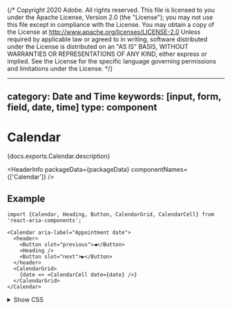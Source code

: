 {/* Copyright 2020 Adobe. All rights reserved.
This file is licensed to you under the Apache License, Version 2.0 (the "License");
you may not use this file except in compliance with the License. You may obtain a copy
of the License at http://www.apache.org/licenses/LICENSE-2.0
Unless required by applicable law or agreed to in writing, software distributed under
the License is distributed on an "AS IS" BASIS, WITHOUT WARRANTIES OR REPRESENTATIONS
OF ANY KIND, either express or implied. See the License for the specific language
governing permissions and limitations under the License. */}



---
category: Date and Time
keywords: [input, form, field, date, time]
type: component
---

# Calendar

<PageDescription>{docs.exports.Calendar.description}</PageDescription>

<HeaderInfo
  packageData={packageData}
  componentNames={['Calendar']} />

## Example

```tsx example
import {Calendar, Heading, Button, CalendarGrid, CalendarCell} from 'react-aria-components';

<Calendar aria-label="Appointment date">
  <header>
    <Button slot="previous">◀</Button>
    <Heading />
    <Button slot="next">▶</Button>
  </header>
  <CalendarGrid>
    {date => <CalendarCell date={date} />}
  </CalendarGrid>
</Calendar>
```

<details>
  <summary style={{fontWeight: 'bold'}}><ChevronRight size="S" /> Show CSS</summary>
```css hidden
/* We only import styles up to one page away, we don't follow those pages dependencies, so
* import everything and in the correct order of dependency so that layers don't overwrite each other. */
@import './Button.mdx';
```
```css
@layer calendar;
@layer calendar.layout, calendar.hcm;
@layer calendar.layout {
  .react-aria-Calendar {
    --highlight-background: slateblue;
    --highlight-foreground: white;
    --text-color: var(--spectrum-alias-text-color);
    --text-color-disabled: var(--spectrum-alias-text-color-disabled);
    --text-color-invalid: var(--spectrum-global-color-red-600);
    --pressed-color: var(--spectrum-global-color-gray-200);
    --unavailable-color: var(--spectrum-global-color-red-600);
    --invalid-color: var(--spectrum-global-color-static-red-600);

    width: fit-content;
    max-width: 100%;
    color: var(--text-color);

    & header {
      display: flex;
      align-items: center;
      margin: 0 4px .5rem 4px;

      .react-aria-Heading {
        flex: 1;
        margin: 0;
        text-align: center;
        font-size: 1.375rem;
      }
    }

    .react-aria-Button {
      width: 2rem;
      height: 2rem;
      padding: 0;
    }

    .react-aria-CalendarCell {
      width: 2rem;
      line-height: 2rem;
      text-align: center;
      border-radius: 6px;
      cursor: default;
      outline: none;
      border: 2px solid var(--spectrum-alias-background-color-default);
      margin: -1px;

      &[data-outside-month] {
        display: none;
      }

      &[data-pressed] {
        background: var(--pressed-color);
      }

      &[data-focus-visible] {
        box-shadow: 0 0 0 2px var(--highlight-background);
      }

      &[data-selected] {
        background: var(--highlight-background);
        color: var(--highlight-foreground);
      }

      &[data-disabled] {
        color: var(--text-color-disabled);
      }

      &[data-unavailable] {
        text-decoration: line-through;
        color: var(--unavailable-color);
      }

      &[data-invalid] {
        background: var(--invalid-color);
        color: var(--highlight-foreground);
      }
    }

    [slot=errorMessage] {
      font-size: 12px;
      color: var(--text-color-invalid);
    }
  }
}

@layer calendar.hcm {
  @media (forced-colors: active) {
    .react-aria-Calendar {
      forced-color-adjust: none;

      --highlight-background: Highlight;
      --highlight-foreground: HighlightText;
      --text-color: ButtonText;
      --text-color-disabled: GrayText;
      --text-color-invalid: LinkText;
      --unavailable-color: GrayText;
      --invalid-color: LinkText;
      --pressed-color: Canvas;
      --spectrum-alias-background-color-default: Canvas;
    }
  }
}
```

</details>

## Features

There is no standalone calendar element in HTML. `<input type="date">` is close, but this is very limited in functionality, lacking in internationalization capabilities, inconsistent between browsers, and difficult to style. `Calendar` helps achieve accessible and international calendar components that can be styled as needed.

* **Flexible** – Display one or more months at once, or a custom time range for use cases like a week view. Minimum and maximum values, unavailable dates, and non-contiguous selections are supported as well.
* **International** – Support for 13 calendar systems used around the world, including Gregorian, Buddhist, Islamic, Persian, and more. Locale-specific formatting, number systems, and right-to-left support are available as well.
* **Accessible** – Calendar cells can be navigated and selected using the keyboard, and localized screen reader messages are included to announce when the selection and visible date range change.
* **Customizable** – As with all of React Aria, the DOM structure and styling of all elements can be fully customized.

Read our [blog post](../blog/date-and-time-pickers-for-all.html) for more details about the internationalization, accessibility, and user experience features implemented by `Calendar`.

## Anatomy

<Anatomy
  role="img"
  aria-label="Anatomy diagram of a calendar component, which consists of a heading, grid of cells, previous, and next buttons." />

A calendar consists of a grouping element containing one or more date grids (e.g. months), and a previous and next button for navigating between date ranges. Each calendar grid consists of cells containing button elements that can be pressed and navigated to using the arrow keys to select a date.

`Calendar` also supports an optional error message element, which can be used to provide more context about any validation errors. This is linked with the calendar via the `aria-describedby` attribute.

```tsx
import {Calendar, Heading, Button, CalendarGrid, CalendarGridHeader, CalendarHeaderCell, CalendarGridBody, CalendarCell, Text} from 'react-aria-components';

<Calendar>
  <Button slot="previous" />
  <Heading />
  <Button slot="next" />
  <CalendarGrid>
    <CalendarGridHeader>
      {day => <CalendarHeaderCell />}
    </CalendarGridHeader>
    <CalendarGridBody>
      {date => <CalendarCell date={date} />}
    </CalendarGridBody>
  </CalendarGrid>
  <Text slot="errorMessage" />
</Calendar>
```

Note that much of this anatomy is shared with [range calendars](RangeCalendar.html). If you have both, the styling and internal components such as `CalendarCell` can be shared.

### Concepts

`Calendar` makes use of the following concepts:

<section className={styles.cardGroup} data-size="small">

<ExampleCard
  url="../internationalized/date/index.html"
  title="@internationalized/date"
  description="Represent and manipulate dates and times in a locale-aware manner.">
  <InternationalizedDate />
</ExampleCard>

</section>

### Composed components

A `Calendar` uses the following components, which may also be used standalone or reused in other components.

<section className={styles.cardGroup} data-size="small">

<ExampleCard
  url="Button.html"
  title="Button"
  description="A button allows a user to perform an action.">
  <Button />
</ExampleCard>

</section>

## Reusable wrappers

If you will use a Calendar in multiple places in your app, you can wrap all of the pieces into a reusable component. This way, the DOM structure, styling code, and other logic are defined in a single place and reused everywhere to ensure consistency.

This example also shows how to use the `errorMessage` slot to render help text in case of a validation error ([see below for details](#error-message)).

```tsx example export=true
import type {CalendarProps, DateValue} from 'react-aria-components';
import {Text} from 'react-aria-components';

interface MyCalendarProps<T extends DateValue> extends CalendarProps<T> {
  errorMessage?: string
}

function MyCalendar<T extends DateValue>({errorMessage, ...props}: MyCalendarProps<T>) {
  return (
    <Calendar {...props}>
      <header>
        <Button slot="previous">◀</Button>
        <Heading />
        <Button slot="next">▶</Button>
      </header>
      <CalendarGrid>
        {date => <CalendarCell date={date} />}
      </CalendarGrid>
      {errorMessage && <Text slot="errorMessage">{errorMessage}</Text>}
    </Calendar>
  );
}

<MyCalendar aria-label="Event date" />
```

## Value

A `Calendar` has no selection by default. An initial, uncontrolled value can be provided to the `Calendar` using the `defaultValue` prop. Alternatively, a controlled value can be provided using the `value` prop.

Date values are provided using objects in the [@internationalized/date](../internationalized/date/) package. This library handles correct international date manipulation across calendars, time zones, and other localization concerns.

`Calendar` supports values with both date and time components, but only allows users to modify the date. By default, `Calendar` will emit <TypeLink links={i18nDocs.links} type={i18nDocs.exports.CalendarDate} /> objects in the `onChange` event, but if a <TypeLink links={i18nDocs.links} type={i18nDocs.exports.CalendarDateTime} /> or <TypeLink links={i18nDocs.links} type={i18nDocs.exports.ZonedDateTime} /> object is passed as the `value` or `defaultValue`, values of that type will be emitted, changing only the date and preserving the time components.

```tsx example
import {parseDate} from '@internationalized/date';

function Example() {
  let [value, setValue] = React.useState(parseDate('2020-02-03'));

  return (
    <div style={{display: 'flex', gap: 20, flexWrap: 'wrap'}}>
      <MyCalendar
        aria-label="Date (uncontrolled)"
        defaultValue={parseDate('2020-02-03')} />
      <MyCalendar
        aria-label="Date (controlled)"
        value={value}
        onChange={setValue} />
    </div>
  );
}
```

### International calendars

`Calendar` supports selecting dates in many calendar systems used around the world, including Gregorian, Hebrew, Indian, Islamic, Buddhist, and more. Dates are automatically displayed in the appropriate calendar system for the user's locale. The calendar system can be overridden using the [Unicode calendar locale extension](https://developer.mozilla.org/en-US/docs/Web/JavaScript/Reference/Global_Objects/Intl/Locale/calendar#adding_a_calendar_in_the_locale_string), passed to the [I18nProvider](I18nProvider.html) component.

Selected dates passed to `onChange` always use the same calendar system as the `value` or `defaultValue` prop. If no `value` or `defaultValue` is provided, then dates passed to `onChange` are always in the Gregorian calendar since this is the most commonly used. This means that even though the user selects dates in their local calendar system, applications are able to deal with dates from all users consistently.

The below example displays a `Calendar` in the Hindi language, using the Indian calendar. Dates emitted from `onChange` are in the Gregorian calendar.

```tsx example
import {I18nProvider} from '@react-aria/i18n';

function Example() {
  let [date, setDate] = React.useState<DateValue | null>(null);
  return (
    <I18nProvider locale="hi-IN-u-ca-indian">
      <MyCalendar aria-label="Date" value={date} onChange={setDate} />
      <p>Selected date: {date?.toString()}</p>
    </I18nProvider>
  );
}
```

## Events

`Calendar` accepts an `onChange` prop which is triggered whenever a date is selected by the user. The example below uses `onChange` to update a separate element with a formatted version of the date in the user's locale. This is done by converting the date to a native JavaScript `Date` object to pass to the formatter.

```tsx example
import {getLocalTimeZone} from '@internationalized/date';
import {useDateFormatter} from '@react-aria/i18n';

function Example() {
  let [date, setDate] = React.useState(parseDate('2022-07-04'));
  let formatter = useDateFormatter({dateStyle: 'full'});

  return (
    <>
      <MyCalendar aria-label="Event date" value={date} onChange={setDate} />
      <p>Selected date: {formatter.format(date.toDate(getLocalTimeZone()))}</p>
    </>
  );
}
```

## Multi-month

Multiple `CalendarGrid` elements can be rendered to show multiple months at once. The `visibleDuration` prop should be provided to the `Calendar` component to specify how many months are visible, and each `CalendarGrid` accepts an `offset` prop to specify its starting date relative to the first visible date.

```tsx example
<Calendar aria-label="Appointment date" visibleDuration={{months: 3}}>
  <header>
    <Button slot="previous">◀</Button>
    <Heading />
    <Button slot="next">▶</Button>
  </header>
  <div style={{display: 'flex', gap: 30, overflow: 'auto'}}>
    <CalendarGrid>
      {date => <CalendarCell date={date} />}
    </CalendarGrid>
    <CalendarGrid offset={{months: 1}}>
      {date => <CalendarCell date={date} />}
    </CalendarGrid>
    <CalendarGrid offset={{months: 2}}>
      {date => <CalendarCell date={date} />}
    </CalendarGrid>
  </div>
</Calendar>
```

### Page behavior

The `pageBehavior` prop allows you to control how the calendar navigates between months. By default, the calendar will navigate by `visibleDuration`, but by setting `pageBehavior` to `single`, pagination will be by one month.

```tsx example
<Calendar aria-label="Appointment date" visibleDuration={{months: 3}} pageBehavior="single">
  <header>
    <Button slot="previous">◀</Button>
    <Heading />
    <Button slot="next">▶</Button>
  </header>
  <div style={{display: 'flex', gap: 30, overflow: 'auto'}}>
    <CalendarGrid>
      {date => <CalendarCell date={date} />}
    </CalendarGrid>
    <CalendarGrid offset={{months: 1}}>
      {date => <CalendarCell date={date} />}
    </CalendarGrid>
    <CalendarGrid offset={{months: 2}}>
      {date => <CalendarCell date={date} />}
    </CalendarGrid>
  </div>
</Calendar>
```

## Validation

By default, `Calendar` allows selecting any date. The `minValue` and `maxValue` props can also be used to prevent the user from selecting dates outside a certain range.

This example only accepts dates after today.

```tsx example
import {today} from '@internationalized/date';

<MyCalendar aria-label="Appointment date" minValue={today(getLocalTimeZone())} />
```

### Unavailable dates

`Calendar` supports marking certain dates as _unavailable_. These dates remain focusable with the keyboard so that navigation is consistent, but cannot be selected by the user. In this example, they are displayed in red. The `isDateUnavailable` prop accepts a callback that is called to evaluate whether each visible date is unavailable.

This example includes multiple unavailable date ranges, e.g. dates when no appointments are available. In addition, all weekends are unavailable. The `minValue` prop is also used to prevent selecting dates before today.


```tsx example
import {today, isWeekend} from '@internationalized/date';
import {useLocale} from '@react-aria/i18n';

function Example() {
  let now = today(getLocalTimeZone());
  let disabledRanges = [
    [now, now.add({days: 5})],
    [now.add({days: 14}), now.add({days: 16})],
    [now.add({days: 23}), now.add({days: 24})],
  ];

  let {locale} = useLocale();
  let isDateUnavailable = (date: DateValue) => isWeekend(date, locale) || disabledRanges.some((interval) => date.compare(interval[0]) >= 0 && date.compare(interval[1]) <= 0);

  return <MyCalendar aria-label="Appointment date" minValue={today(getLocalTimeZone())} isDateUnavailable={isDateUnavailable} />
}
```

### Error message

`Calendar` tries to avoid allowing the user to select invalid dates in the first place (see [Validation](#validation) and [Unavailable dates](#unavailable-dates) above). However, if according to application logic a selected date is invalid, the `isInvalid` prop can be set. This alerts assistive technology users that the selection is invalid, and can be used for styling purposes as well. In addition, the `errorMessage` slot may be used to help the user fix the issue.

This example validates that the selected date is a weekday and not a weekend according to the current locale.

```tsx example
import {today, isWeekend} from '@internationalized/date';
import {useLocale} from 'react-aria';

function Example() {
  let [date, setDate] = React.useState(today(getLocalTimeZone()));
  let {locale} = useLocale();
  let isInvalid = isWeekend(date, locale);

  return (
    <MyCalendar
      aria-label="Appointment date"
      value={date}
      onChange={setDate}
      /*- begin highlight -*/
      isInvalid={isInvalid}
      errorMessage={isInvalid ? 'We are closed on weekends' : undefined}
      /*- end highlight -*/
    />
  );
}
```

## Controlling the focused date

By default, the selected date is focused when a `Calendar` first mounts. If no `value` or `defaultValue` prop is provided, then the current date is focused.  However, `Calendar` supports controlling which date is focused using the `focusedValue` and `onFocusChange` props. This also determines which month is visible. The `defaultFocusedValue` prop allows setting the initial focused date when the `Calendar` first mounts, without controlling it.

This example focuses July 1, 2021 by default. The user may change the focused date, and the `onFocusChange` event updates the state. Clicking the button resets the focused date back to the initial value.

```tsx example
import {CalendarDate} from '@internationalized/date';

function Example() {
  let defaultDate = new CalendarDate(2021, 7, 1);
  let [focusedDate, setFocusedDate] = React.useState(defaultDate);

  return (
    <>
      <button style={{marginBottom: 20}} onClick={() => setFocusedDate(defaultDate)}>Reset focused date</button>
      <MyCalendar focusedValue={focusedDate} onFocusChange={setFocusedDate} />
    </>
  );
}
```

## Disabled

The `isDisabled` boolean prop makes the Calendar disabled. Cells cannot be focused or selected.

```tsx example
<MyCalendar aria-label="Event date" isDisabled />
```

### Read only

The `isReadOnly` boolean prop makes the Calendar's value immutable. Unlike `isDisabled`, the Calendar remains focusable.

```tsx example
<MyCalendar aria-label="Event date" value={today(getLocalTimeZone())} isReadOnly />
```

## Labeling

An aria-label must be provided to the `Calendar` for accessibility. If it is labeled by a separate element, an `aria-labelledby` prop must be provided using the `id` of the labeling element instead.

### Internationalization

In order to internationalize a `Calendar`, a localized string should be passed to the `aria-label` prop. For languages that are read right-to-left (e.g. Hebrew and Arabic), keyboard navigation is automatically flipped. Ensure that your CSS accounts for this as well. Dates are automatically formatted using the current locale.

## Props

### Calendar

<PropTable component={docs.exports.Calendar} links={docs.links} />

### Heading

A `<Heading>` accepts all HTML attributes.

### Button

A `<Button>` accepts its contents as `children`. Other props such as `onPress` and `isDisabled` will be set by the `Calendar`.

<details>
  <summary style={{fontWeight: 'bold'}}><ChevronRight size="S" /> Show props</summary>

<PropTable component={docs.exports.Button} links={docs.links} />

</details>

### CalendarGrid

A `<CalendarGrid>` renders an individual month within a `<Calendar>`. It accepts a function as its `children`, which is called to render a `<CalendarCell>` for each date. This renders a default `<CalendarGridHeader>`, which displays the weekday names in the column headers. This can be customized by providing a `<CalendarGridHeader>` and `<CalendarGridBody>` as children instead of a function.

<PropTable component={docs.exports.CalendarGrid} links={docs.links} />

### CalendarGridHeader

A `<CalendarGridHeader>` renders the header within a `<CalendarGrid>`, displaying a list of weekday names. It accepts a function as its `children`, which is called with a day name abbreviation to render a `<CalendarHeaderCell>` for each column header.

<details>
  <summary style={{fontWeight: 'bold'}}><ChevronRight size="S" /> Show props</summary>

<PropTable component={docs.exports.CalendarGridHeader} links={docs.links} />

</details>

### CalendarHeaderCell

A `<CalendarHeaderCell>` renders a column header within a `<CalendarGridHeader>`. It typically displays a weekday name.

<details>
  <summary style={{fontWeight: 'bold'}}><ChevronRight size="S" /> Show props</summary>

<PropTable component={docs.exports.CalendarHeaderCell} links={docs.links} />

</details>

### CalendarGridBody

A `<CalendarGridBody>` renders the body within a `<CalendarGrid>`. It accepts a function as its `children`, which is called to render a `<CalendarCell>` for each date.

<details>
  <summary style={{fontWeight: 'bold'}}><ChevronRight size="S" /> Show props</summary>

<PropTable component={docs.exports.CalendarGridBody} links={docs.links} />

</details>

### CalendarCell

A `<CalendarCell>` renders an individual date within a `<CalendarGrid>`.

<details>
  <summary style={{fontWeight: 'bold'}}><ChevronRight size="S" /> Show props</summary>

<PropTable component={docs.exports.CalendarCell} links={docs.links} />

</details>

## Styling

React Aria components can be styled in many ways, including using CSS classes, inline styles, utility classes (e.g. Tailwind), CSS-in-JS (e.g. Styled Components), etc. By default, all components include a builtin `className` attribute which can be targeted using CSS selectors. These follow the `react-aria-ComponentName` naming convention.

```css
.react-aria-Calendar {
  /* ... */
}
```

A custom `className` can also be specified on any component. This overrides the default `className` provided by React Aria with your own.

```jsx
<CalendarGrid className="my-calendar-grid">
  {/* ... */}
</CalendarGrid>
```

In addition, some components support multiple UI states (e.g. focused, placeholder, readonly, etc.). React Aria components expose states using data attributes, which you can target in CSS selectors. For example:

```css
.react-aria-CalendarCell[data-selected] {
  /* ... */
}

.react-aria-CalendarCell[data-invalid] {
  /* ... */
}
```

The `className` and `style` props also accept functions which receive states for styling. This lets you dynamically determine the classes or styles to apply, which is useful when using utility CSS libraries like [Tailwind](https://tailwindcss.com/).

```jsx
<CalendarCell className={({isSelected}) => isSelected ? 'bg-blue-600' : 'bg-gray-600'} />
```

Render props may also be used as children to alter what elements are rendered based on the current state. For example, you could add an additional element when a date is unavailable.

```jsx
<CalendarCell>
  {({formattedDate, isUnavailable}) => (
    <>
      {isUnavailable && <UnavailableIcon />}
      <span>{formattedDate}</span>
    </>
  )}
</CalendarCell>
```

The states, selectors, and render props for each component used in a `Calendar` are documented below.

### Calendar

A `Calendar` can be targeted with the `.react-aria-Calendar` CSS selector, or by overriding with a custom `className`. It supports the following states and render props:

<StateTable properties={docs.exports.CalendarRenderProps.properties} />

### Button

A [Button](Button.html) can be targeted with the `.react-aria-Button` CSS selector, or by overriding with a custom `className`. The next and previous buttons can be targeted specifically with the `[slot=previous]` and `[slot=next]` selectors. Buttons support the following states:

<StateTable properties={docs.exports.ButtonRenderProps.properties} />

### CalendarGrid

A `CalendarGrid` can be targeted with the `.react-aria-CalendarGrid` CSS selector, or by overriding with a custom `className`. When a function is provided as children, a default `<CalendarGridHeader>` and `<CalendarGridBody>` are rendered. If you need to customize the styling of the header cells, you can render them yourself.

```tsx example
import {CalendarGridHeader, CalendarHeaderCell, CalendarGridBody} from 'react-aria-components';

<Calendar aria-label="Appointment date">
  <header>
    <Button slot="previous">◀</Button>
    <Heading />
    <Button slot="next">▶</Button>
  </header>
  <CalendarGrid>
    <CalendarGridHeader>
      {day => <CalendarHeaderCell style={{color: 'var(--blue)'}}>{day}</CalendarHeaderCell>}
    </CalendarGridHeader>
    <CalendarGridBody>
      {date => <CalendarCell date={date} />}
    </CalendarGridBody>
  </CalendarGrid>
</Calendar>
````

### CalendarGridHeader

A `CalendarGridHeader` can be targeted with the `.react-aria-CalendarGridHeader` CSS selector, or by overriding with a custom `className`.

### CalendarHeaderCell

A `CalendarHeaderCell` can be targeted with the `.react-aria-CalendarHeaderCell` CSS selector, or by overriding with a custom `className`.

### CalendarGridBody

A `CalendarGridBody` can be targeted with the `.react-aria-CalendarGridBody` CSS selector, or by overriding with a custom `className`.

### CalendarCell

A `CalendarCell` can be targeted with the `.react-aria-CalendarCell` CSS selector, or by overriding with a custom `className`. It supports the following states:

<StateTable properties={docs.exports.CalendarCellRenderProps.properties} />

### Text

The error message element within a `Calendar` can be targeted with the `[slot=errorMessage]` CSS selector, or by adding a custom `className`.

## Advanced customization

### Composition

If you need to customize one of the components within a `Calendar`, such as `CalendarGrid` or `CalendarCell`, in many cases you can create a wrapper component. This lets you customize the props passed to the component.

```tsx
function MyCalendarCell(props) {
  return <CalendarCell {...props} className="my-item" />
}
```

### Contexts

All React Aria Components export a corresponding context that can be used to send props to them from a parent element. This enables you to build your own compositional APIs similar to those found in React Aria Components itself. You can send any prop or ref via context that you could pass to the corresponding component. The local props and ref on the component are merged with the ones passed via context, with the local props taking precedence (following the rules documented in [mergeProps](mergeProps.html)).

<ContextTable components={['Calendar']} docs={docs} />

This example uses `CalendarContext` to create a composite component containing a calendar and buttons representing preset dates. The <TypeLink links={docs.links} type={docs.exports.useSlottedContext} /> hook can be used to consume contexts that support the `slot` prop.

```tsx example render=false export=true
import {CalendarContext, useSlottedContext} from 'react-aria-components';

function CalendarPicker({children}) {
  let [value, onChange] = React.useState(null);
  let [focusedValue, onFocusChange] = React.useState(null);

  return (
    /*- begin highlight -*/
    <CalendarContext.Provider value={{value, onChange, focusedValue, onFocusChange}}>
    {/*- end highlight -*/}
      <div className="calendar-picker">
        {children}
      </div>
    </CalendarContext.Provider>
  );
}

interface PresetProps {
  date: CalendarDate,
  children: React.ReactNode
}

function Preset({date, children}: PresetProps) {
  /*- begin highlight -*/
  let context = useSlottedContext(CalendarContext)!;
  /*- end highlight -*/
  let onPress = () => {
    context.onFocusChange(date);
    context.onChange(date);
  };

  return (
    <Button onPress={onPress}>{children}</Button>
  );
}
```

Now you can combine a `Calendar` and one or more `Preset` components in a `CalendarPicker`.

```tsx example
import {startOfWeek, startOfMonth} from '@internationalized/date';
import {useLocale} from 'react-aria';

function Example() {
  let {locale} = useLocale();
  let now = today(getLocalTimeZone());

  return (
    <CalendarPicker>
      <Preset date={now}>Today</Preset>
      <Preset date={startOfWeek(now.add({weeks: 1}), locale)}>Next week</Preset>
      <Preset date={startOfMonth(now.add({months: 1}))}>Next month</Preset>
      <MyCalendar aria-label="Meeting date" />
    </CalendarPicker>
  );
}
```

<details>
  <summary style={{fontWeight: 'bold'}}><ChevronRight size="S" /> Show CSS</summary>

```css
.calendar-picker {
  > .react-aria-Button {
    margin: 0 4px 8px 4px;
  }
}
```

</details>

### Custom children

Calendar passes props to its child components, such as the heading and buttons, via their associated contexts. These contexts are exported so you can also consume them in your own custom components. This enables you to reuse existing components from your app or component library together with React Aria Components.

<ContextTable components={['Heading', 'Button', 'Text']} docs={docs} />

This example consumes from `HeadingContext` in an existing styled heading component to make it compatible with React Aria Components. The <TypeLink links={docs.links} type={docs.exports.useContextProps} /> hook merges the local props and ref with the ones provided via context by Calendar.

```tsx
import type {HeadingProps} from 'react-aria-components';
import {HeadingContext, useContextProps} from 'react-aria-components';

const MyCustomHeading = React.forwardRef((props: HeadingProps, ref: React.ForwardedRef<HTMLHeadingElement>) => {
  // Merge the local props and ref with the ones provided via context.
  ///- begin highlight -///
  [props, ref] = useContextProps(props, ref, HeadingContext);
  ///- end highlight -///

  // ... your existing Heading component
  return <h2 {...props} ref={ref} />;
});
```

Now you can use `MyCustomHeading` within a `Calendar`, in place of the builtin React Aria Components `Heading`.

```tsx
<Calendar>
  {/*- begin highlight -*/}
  <MyCustomHeading />
  {/*- end highlight -*/}
  {/* ... */}
</Calendar>
```

### State

Calendar provides a <TypeLink links={statelyDocs.links} type={statelyDocs.exports.CalendarState} /> object to its children via `CalendarStateContext`. This can be used to access and manipulate the calendar's state.

This example shows a `CalendarValue` component that can be placed within a `Calendar` to display the currently selected date as a formatted string.

```tsx example
import {CalendarStateContext} from 'react-aria-components';
import {useDateFormatter} from 'react-aria';

function CalendarValue() {
  /*- begin highlight -*/
  let state = React.useContext(CalendarStateContext)!;
  /*- end highlight -*/
  let date = state.value?.toDate(getLocalTimeZone());
  let formatted = date ? useDateFormatter().format(date) : 'None';
  return <small>Selected date: {formatted}</small>;
}

<Calendar>
  <header>
    <Button slot="previous">◀</Button>
    <Heading />
    <Button slot="next">▶</Button>
  </header>
  <CalendarGrid>
    {date => <CalendarCell date={date} />}
  </CalendarGrid>
  {/*- begin highlight -*/}
  <CalendarValue />
  {/*- end highlight -*/}
</Calendar>
```

### Hooks

If you need to customize things even further, such as accessing internal state or customizing DOM structure, you can drop down to the lower level Hook-based API. See [useCalendar](useCalendar.html) for more details.

This example uses the <TypeLink links={ariaDocs.links} type={ariaDocs.exports.useCalendarGrid} /> hook to build a single week calendar view.

```tsx example render=false export=true
import type {CalendarGridProps} from 'react-aria-components';
import {CalendarStateContext} from 'react-aria-components';
import {useCalendarGrid} from 'react-aria';

function WeekCalendarGrid(props: CalendarGridProps) {
  let state = React.useContext(CalendarStateContext)!;
  let {gridProps} = useCalendarGrid(props, state);

  return (
    <table {...gridProps}>
      <tbody>
        <tr>
          {state.getDatesInWeek(0).map((date, i) => <CalendarCell key={i} date={date} />)}
        </tr>
      </tbody>
    </table>
  );
}
```

`WeekCalendarGrid` can be used within a `Calendar` in place of the default `CalendarGrid` component.

```tsx example
<Calendar visibleDuration={{weeks: 1}} defaultValue={today(getLocalTimeZone())}>
  <div className="week">
    <Heading />
    <Button slot="previous">◀</Button>
    <WeekCalendarGrid />
    <Button slot="next">▶</Button>
  </div>
</Calendar>
```

<details>
  <summary style={{fontWeight: 'bold'}}><ChevronRight size="S" /> Show CSS</summary>

```css
.week {
  display: grid;
  grid-template-areas:
    "heading heading heading"
    "previous grid next";
  align-items: center;
  justify-items: center;
  gap: 8px;

  .react-aria-Heading {
    grid-area: heading;
    margin: 0;
    font-size: 1.2rem;
  }

  .react-aria-CalendarCell[data-outside-month] {
    display: block;
  }
}
```

</details>
